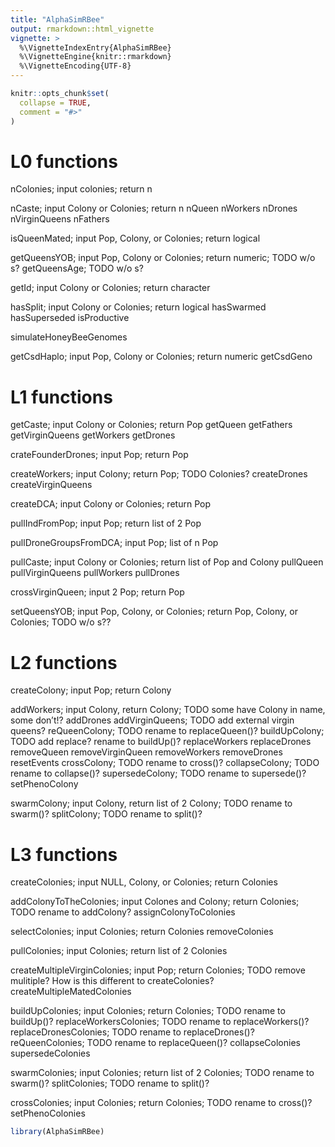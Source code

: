 ```yaml
---
title: "AlphaSimRBee"
output: rmarkdown::html_vignette
vignette: >
  %\VignetteIndexEntry{AlphaSimRBee}
  %\VignetteEngine{knitr::rmarkdown}
  %\VignetteEncoding{UTF-8}
---
```


```r
knitr::opts_chunk$set(
  collapse = TRUE,
  comment = "#>"
)
```

# L0 functions 

nColonies; input colonies; return n

nCaste; input Colony or Colonies; return n
nQueen
nWorkers 
nDrones 
nVirginQueens
nFathers

isQueenMated; input Pop, Colony, or Colonies; return logical

getQueensYOB; input Pop, Colony or Colonies; return numeric; TODO w/o s?
getQueensAge; TODO w/o s?

getId; input Colony or Colonies; return character

hasSplit; input Colony or Colonies; return logical
hasSwarmed
hasSuperseded
isProductive

simulateHoneyBeeGenomes

getCsdHaplo; input Pop, Colony or Colonies; return numeric
getCsdGeno

# L1 functions

getCaste; input Colony or Colonies; return Pop
getQueen
getFathers
getVirginQueens
getWorkers
getDrones

crateFounderDrones; input Pop; return Pop

createWorkers; input Colony; return Pop; TODO Colonies?
createDrones
createVirginQueens

createDCA; input Colony or Colonies; return Pop

pullIndFromPop; input Pop; return list of 2 Pop

pullDroneGroupsFromDCA; input Pop; list of n Pop

pullCaste; input Colony or Colonies; return list of Pop and Colony
pullQueen
pullVirginQueens
pullWorkers
pullDrones

crossVirginQueen; input 2 Pop; return Pop

setQueensYOB; input Pop, Colony, or Colonies; return Pop, Colony, or Colonies; TODO w/o s??

# L2 functions

createColony; input Pop; return Colony

addWorkers; input Colony, return Colony; TODO some have Colony in name, some don't!?
addDrones
addVirginQueens; TODO add external virgin queens?
reQueenColony; TODO rename to replaceQueen()?
buildUpColony; TODO add replace? rename to buildUp()?
replaceWorkers
replaceDrones
removeQueen
removeVirginQueen
removeWorkers
removeDrones
resetEvents
crossColony; TODO rename to cross()?
collapseColony; TODO rename to collapse()?
supersedeColony; TODO rename to supersede()?
setPhenoColony

swarmColony; input Colony, return list of 2 Colony; TODO rename to swarm()?
splitColony; TODO rename to split()?

# L3 functions

createColonies; input NULL, Colony, or Colonies; return Colonies

addColonyToTheColonies; input Colones and Colony; return Colonies; TODO rename to addColony?
assignColonyToColonies

selectColonies; input Colonies; return Colonies
removeColonies

pullColonies; input Colonies; return list of 2 Colonies

createMultipleVirginColonies; input Pop; return Colonies; TODO remove mulitiple? How is this different to createColonies?
createMultipleMatedColonies

buildUpColonies; input Colonies; return Colonies; TODO rename to buildUp()?
replaceWorkersColonies; TODO rename to replaceWorkers()?
replaceDronesColonies; TODO rename to replaceDrones()?
reQueenColonies; TODO rename to replaceQueen()?
collapseColonies
supersedeColonies

swarmColonies; input Colonies; return list of 2 Colonies; TODO rename to swarm()?
splitColonies; TODO rename to split()?

crossColonies; input Colonies; return Colonies; TODO rename to cross()?
setPhenoColonies

```r
library(AlphaSimRBee)
```
